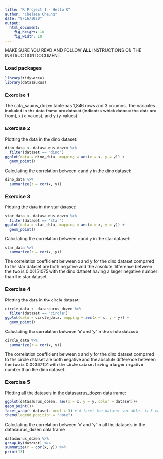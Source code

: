 ```yaml
---
title: "R Project 1 - Hello R"
author: "Chelsea Cheung"
date: "9/16/2020"
output: 
  html_document: 
    fig_height: 10
    fig_width: 10
---
```


MAKE SURE YOU READ AND FOLLOW **ALL** INSTRUCTIONS ON THE INSTRUCTION DOCUMENT. 

### Load packages

```r
library(tidyverse) 
library(datasauRus)
```


### Exercise 1

The data_saurus_dozen table has 1,846 rows and 3 columns. The variables included in the data frame are dataset (indicates which dataset the data are from), x (x-values), and y (y-values). 

### Exercise 2



Plotting the data in the dino dataset:

```r
dino_data <- datasaurus_dozen %>%
  filter(dataset == "dino")
ggplot(data = dino_data, mapping = aes(x = x, y = y)) +
  geom_point()
```

Calculating the correlation between `x` and `y` in the dino dataset:

```r
dino_data %>%
  summarize(r = cor(x, y))
```

### Exercise 3

Plotting the data in the star dataset:

```r
star_data <- datasaurus_dozen %>%
  filter(dataset == "star")
ggplot(data = star_data, mapping = aes(x = x, y = y)) +
  geom_point()
```

Calculating the correlation between `x` and `y` in the star dataset:
 
```r
star_data %>%
  summarize(r = cor(x, y))
```

The correlation coefficient between x and y for the dino dataset compared to the star dataset are both negative and the absolute difference between the two is 0.00151075 with the dino dataset having a larger negative number than the star dataset.

### Exercise 4

Plotting the data in the circle dataset:

```r
circle_data <- datasaurus_dozen %>%
  filter(dataset == "circle")
ggplot(data = circle_data, mapping = aes(x = x, y = y)) +
  geom_point()
```

Calculating the correlation between 'x' and 'y' in the circle dataset:

```r
circle_data %>%
  summarize(r = cor(x, y))
```

The correlation coefficient between x and y for the dino dataset compared to the circle dataset are both negative and the absolute difference between the two is 0.00387151 with the circle dataset having a larger negative number than the dino dataset.

### Exercise 5

Plotting all the datasets in the datasaurus_dozen data frame:

```r
ggplot(datasaurus_dozen, aes(x = x, y = y, color = dataset))+
geom_point()+
facet_wrap(~ dataset, ncol = 3) + # facet the dataset variable, in 3 cols
theme(legend.position = "none")
```

Calculating the correlation between 'x' and 'y' in all the datasets in the datasaurus_dozen data frame:

```r
datasaurus_dozen %>%
group_by(dataset) %>%
summarize(r = cor(x, y)) %>%
print(13)
```


